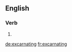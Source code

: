 ==English==

===Verb===
{{head|en|present participle}}

# {{present participle of|excarnate|lang=en}}

[[de:excarnating]]
[[fr:excarnating]]